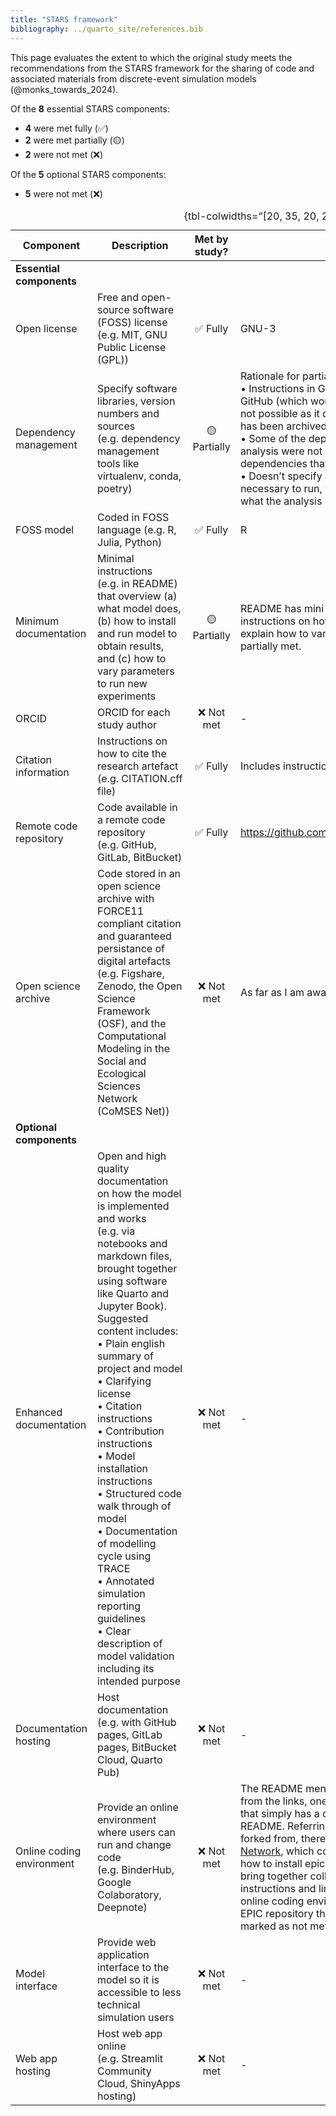 ```yaml
---
title: "STARS framework"
bibliography: ../quarto_site/references.bib
---
```


This page evaluates the extent to which the original study meets the recommendations from the STARS framework for the sharing of code and associated materials from discrete-event simulation models (@monks_towards_2024).

Of the **8** essential STARS components:

* **4** were met fully (✅)
* **2** were met partially (🟡)
* **2** were not met (❌)

Of the **5** optional STARS components:

* **5** were not met (❌)

| Component | Description | Met by study? | Evidence/location |
| - | - | :-: | - |
| **Essential components** |
| Open license | Free and open-source software (FOSS) license (e.g. MIT, GNU Public License (GPL)) | ✅ Fully | GNU-3 |
| Dependency management | Specify software libraries, version numbers and sources (e.g. dependency management tools like virtualenv, conda, poetry) | 🟡 Partially | Rationale for partial rating:<br>• Instructions in GitHub were to install this directly from GitHub (which would install dependencies too) but that is not possible as it depends on rredis as an Import but that has been archived and so requires remotes to install<br>• Some of the dependencies used in the `.Rmd` files for the analysis were not in DESCRIPTION (as well as some dependencies that appeared as missing import errors)<br>• Doesn't specify all versions (which, although not necessary to run, would be helpful as a "snapshot" of what the analysis ran with for the paper). |
| FOSS model | Coded in FOSS language (e.g. R, Julia, Python) | ✅ Fully | R |
| Minimum documentation | Minimal instructions (e.g. in README) that overview (a) what model does, (b) how to install and run model to obtain results, and (c) how to vary parameters to run new experiments | 🟡 Partially | README has mini description of model, and clear instructions on how to install and run model, but doesn't explain how to vary parameters, and so have marked as partially met. |
| ORCID | ORCID for each study author | ❌ Not met | - |
| Citation information | Instructions on how to cite the research artefact (e.g. CITATION.cff file) | ✅ Fully | Includes instructions for citation. |
| Remote code repository | Code available in a remote code repository (e.g. GitHub, GitLab, BitBucket) | ✅ Fully | <https://github.com/KateJohnson/epicR/tree/closed_cohort> |
| Open science archive | Code stored in an open science archive with FORCE11 compliant citation and guaranteed persistance of digital artefacts (e.g. Figshare, Zenodo, the Open Science Framework (OSF), and the Computational Modeling in the Social and Ecological Sciences Network (CoMSES Net)) | ❌ Not met | As far as I am aware. |
| **Optional components** |
| Enhanced documentation | Open and high quality documentation on how the model is implemented and works  (e.g. via notebooks and markdown files, brought together using software like Quarto and Jupyter Book). Suggested content includes:<br>• Plain english summary of project and model<br>• Clarifying license<br>• Citation instructions<br>• Contribution instructions<br>• Model installation instructions<br>• Structured code walk through of model<br>• Documentation of modelling cycle using TRACE<br>• Annotated simulation reporting guidelines<br>• Clear description of model validation including its intended purpose | ❌ Not met | - |
| Documentation hosting | Host documentation (e.g. with GitHub pages, GitLab pages, BitBucket Cloud, Quarto Pub) | ❌ Not met | - |
| Online coding environment | Provide an online environment where users can run and change code (e.g. BinderHub, Google Colaboratory, Deepnote) | ❌ Not met | The README mentions that the model is on PRISM but from the links, one doesn't work and one [links to a page](https://resp.core.ubc.ca/software/epicR) that simply has a description of the model and copy of the README. Referring to the original EPIC repository it is forked from, there is a working link to the [Peer Models Network](https://resplab.github.io/prismguide/epic.html), which contains several links and instructions on how to install epic from GitHub. This is great for helping bring together collections of models with relevant instructions and links but, from looking at it, is not an online coding environment (and is more relevant to the full EPIC repository than that for this study regardless), so marked as not met. |
| Model interface | Provide web application interface to the model so it is accessible to less technical simulation users | ❌ Not met | - |
| Web app hosting | Host web app online (e.g. Streamlit Community Cloud, ShinyApps hosting) | ❌ Not met | - |
: {tbl-colwidths="[20, 35, 20, 25]"}